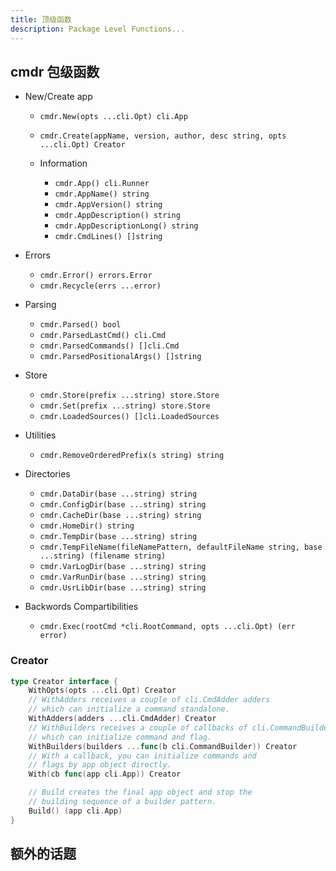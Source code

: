 ```yaml
---
title: 顶级函数
description: Package Level Functions...
---
```


## cmdr 包级函数

- New/Create app

  - `cmdr.New(opts ...cli.Opt) cli.App`
  - `cmdr.Create(appName, version, author, desc string, opts ...cli.Opt) Creator`

  - Information

    - `cmdr.App() cli.Runner`
    - `cmdr.AppName() string`
    - `cmdr.AppVersion() string`
    - `cmdr.AppDescription() string`
    - `cmdr.AppDescriptionLong() string`
    - `cmdr.CmdLines() []string`

- Errors

  - `cmdr.Error() errors.Error`
  - `cmdr.Recycle(errs ...error)`

- Parsing

  - `cmdr.Parsed() bool`
  - `cmdr.ParsedLastCmd() cli.Cmd`
  - `cmdr.ParsedCommands() []cli.Cmd`
  - `cmdr.ParsedPositionalArgs() []string`

- Store

  - `cmdr.Store(prefix ...string) store.Store`
  - `cmdr.Set(prefix ...string) store.Store`
  - `cmdr.LoadedSources() []cli.LoadedSources`

- Utilities

  - `cmdr.RemoveOrderedPrefix(s string) string`

- Directories

  - `cmdr.DataDir(base ...string) string`
  - `cmdr.ConfigDir(base ...string) string`
  - `cmdr.CacheDir(base ...string) string`
  - `cmdr.HomeDir() string`
  - `cmdr.TempDir(base ...string) string`
  - `cmdr.TempFileName(fileNamePattern, defaultFileName string, base ...string) (filename string)`
  - `cmdr.VarLogDir(base ...string) string`
  - `cmdr.VarRunDir(base ...string) string`
  - `cmdr.UsrLibDir(base ...string) string`

- Backwords Compartibilities

  - `cmdr.Exec(rootCmd *cli.RootCommand, opts ...cli.Opt) (err error)`

### Creator

```go
type Creator interface {
	WithOpts(opts ...cli.Opt) Creator
	// WithAdders receives a couple of cli.CmdAdder adders
	// which can initialize a command standalone.
	WithAdders(adders ...cli.CmdAdder) Creator
	// WithBuilders receives a couple of callbacks of cli.CommandBuilder
	// which can initialize command and flag.
	WithBuilders(builders ...func(b cli.CommandBuilder)) Creator
	// With a callback, you can initialize commands and
	// flags by app object directly.
	With(cb func(app cli.App)) Creator

	// Build creates the final app object and stop the
	// building sequence of a builder pattern.
	Build() (app cli.App)
}
```

## 额外的话题

<Cards>
  <Card title="With Options" href="../g71-with-options" />
  <Card title="Builtin Commands" href="../g72-builtin-commands" />
</Cards>
